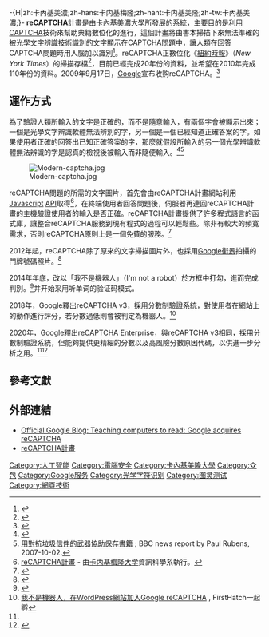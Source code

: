 {{Expand language|en|page=reCAPTCHA}}
{{更新|time=2022-04-24T03:53:27+00:00}}
{{noteTA|G1=IT}}
{{lowercase}}
-{H|zh:卡內基美濃;zh-hans:卡内基梅隆;zh-hant:卡内基美隆;zh-tw:卡內基美濃;}-
{{Infobox software
| name                   = reCAPTCHA
| logo                   = RecaptchaLogo.svg
| logo size              = 128px
| author                 = <!--{{plainlist|
* [[Luis_von_Ahn|Luis von Ahn]]
* Ben Maurer
* Colin McMillen
* Harshad Bhujbal
* [[Manuel_Blum|Manuel Blum]]
}} -->
| developer              = [[Google_Inc.|Google Inc.]]
| status                 = 啟用
| genre                  = 經典版：[[CAPTCHA|CAPTCHA]] <br /> 新版：[[核取方塊|核取方塊]]
| website                = {{URL|https://www.google.com/recaptcha}}<br>已經失效:{{URL|https://www.recaptcha.net}}（适用于中国大陆地区的镜像，仅能从该地址引用资源）<ref>{{cite web |url=https://developers.google.com/recaptcha/docs/faq#can-i-use-recaptcha-globally |title=Frequently Asked Questions |access-date=2021-05-04 |archive-date=2021-06-07 |archive-url=https://web.archive.org/web/20210607070811/https://developers.google.com/recaptcha/docs/faq#can-i-use-recaptcha-globally }}</ref>
| released               = {{start date and age|2007|5|27}}
}}
'''reCAPTCHA'''計畫是由[[卡內基梅隆大學|卡內基美濃大學]]所發展的系統，主要目的是利用[[CAPTCHA|CAPTCHA]]技術來幫助典籍數位化的進行，這個計畫將由書本掃描下來無法準確的被[[OCR|光學文字辨識技術]]識別的文字顯示在CAPTCHA問題中，讓人類在回答CAPTCHA問題時用人腦加以識別<ref>{{Cite web |url=http://www.cs.cmu.edu/~biglou/reCAPTCHA_Science.pdf |title=reCAPTCHA: Human-Based Character Recognition via Web Security Measures |accessdate=2009-08-23 |archive-date=2009-05-07 |archive-url=https://web.archive.org/web/20090507205433/http://www.cs.cmu.edu/~biglou/reCAPTCHA_Science.pdf |dead-url=no }}</ref>。reCAPTCHA正數位化《[[紐約時報|紐約時報]]》（''New York Times''）的掃描存檔<ref>{{cite web
|url=http://recaptcha.net/learnmore.html
|title=What is reCAPTCHA
|website=recaptcha.net
|archive-url=https://wayback.archive-it.org/all/20100731041341/http://recaptcha.net/learnmore.html 
|archive-date=2010-07-31
}}</ref>，目前已經完成20年份的資料，並希望在2010年完成110年份的資料。2009年9月17日，[[Google|Google]]宣布收购reCAPTCHA。<ref>{{cite web|url=https://googleblog.blogspot.com/2009/09/teaching-computers-to-read-google.html|title=Teaching computers to read: Google acquires reCAPTCHA|publisher=|accessdate=2017-02-23|archive-date=2019-08-31|archive-url=https://web.archive.org/web/20190831195346/https://googleblog.blogspot.com/2009/09/teaching-computers-to-read-google.html|dead-url=no}}</ref>

== 運作方式 ==
為了驗證人類所輸入的文字是正確的，而不是隨意輸入，有兩個字會被顯示出來；一個是光學文字辨識軟體無法辨別的字，另一個是一個已經知道正確答案的字。如果使用者正確的回答出已知正確答案的字，那麼就假設所輸入的另一個光學辨識軟體無法辨識的字是認真的檢視後被輸入而非隨便輸入。<ref>{{cite web |url=http://www.cmu.edu/news/archive/2007/May/may24_recaptcha.shtml |title=5月24日：卡内基梅隆的計畫加快典籍-{zh-hans:数字化;zh-hant:數位化;zh-tw:數位化}- - 卡内基梅隆大學 (英文) |accessdate=2007-06-23 |format= |work=}}</ref><ref>[http://news.bbc.co.uk/2/hi/technology/7023627.stm 用對抗垃圾信件的武器協助保存書籍] {{WebCite|url=https://www.webcitation.org/6Hulu0PqD?url=http://news.bbc.co.uk/2/hi/technology/7023627.stm |date=20130706174620 |dateformat=iso }}; BBC news report by Paul Rubens, 2007-10-02.</ref>

[[File:Modern-captcha.jpg|thumb]]

reCAPTCHA問題的所需的文字圖片，首先會由reCAPTCHA計畫網站利用[[Javascript|Javascript]] [[API|API]]取得<ref>[http://recaptcha.net/ reCAPTCHA計畫] {{Webarchive|url=https://swap.stanford.edu/20090518170630/http://recaptcha.net/ |date=2009-05-18 }} - 由[[卡内基梅隆大学|卡内基梅隆大学]]資訊科學系執行。</ref>，在終端使用者回答問題後，伺服器再連回reCAPTCHA計畫的主機驗證使用者的輸入是否正確。reCAPTCHA計畫提供了許多程式語言的函式庫，讓整合reCAPTCHA服務到現有程式的過程可以輕鬆些。除非有較大的頻寬需求，否則reCAPTCHA原則上是一個免費的服務。<ref>{{cite web |url=http://recaptcha.net/faq.html |title=reCAPTCHA FAQ |accessdate=2007-10-29 |deadurl=yes |archiveurl=https://web.archive.org/web/20100629174402/http://www.google.com/recaptcha/faq |archivedate=2010-06-29 }}</ref>

2012年起，reCAPTCHA除了原來的文字掃描圖片外，也採用[[Google街景|Google街景]]拍攝的門牌號碼照片。<ref>{{cite web |author=March 29th, 2012 |url=http://techcrunch.com/2012/03/29/google-now-using-recaptcha-to-decode-street-view-addresses/ |title=Google Now Using ReCAPTCHA To Decode Street View Addresses |publisher=TechCrunch |date=2012-03-29 |accessdate=2013-07-10 |archive-date=2012-08-18 |archive-url=https://www.webcitation.org/6A0TGYan3?url=http://techcrunch.com/2012/03/29/google-now-using-recaptcha-to-decode-street-view-addresses/ |dead-url=no }}</ref>

2014年年底，改以「我不是機器人」（I'm not a robot）於方框中打勾，進而完成判別。<ref>{{cite web
|url=https://www.ithome.com.tw/news/92757
|title=Google釋出新版reCAPTCHA機制，只要點「我不是機器人」！  
|author=林妍溱
|date=2014-12-04
|website=iThome臺灣
|archive-url=https://web.archive.org/web/20181123202347/https://www.ithome.com.tw/news/92757
|archive-date=2018-11-23
}}</ref>并开始采用听单词的验证码模式。

2018年，Google釋出reCAPTCHA v3，採用分數制驗證系統，對使用者在網站上的動作進行評分，若分數過低則會被判定為機器人。<ref name=first-hatch>[https://www.first-hatch.com/blog/add-google-recaptcha-to-wordpress-website 我不是機器人，在WordPress網站加入Google reCAPTCHA] {{Wayback|url=https://www.first-hatch.com/blog/add-google-recaptcha-to-wordpress-website |date=20210616203910 }}, FirstHatch一起孵</ref>

2020年，Google釋出reCAPTCHA Enterprise，與reCAPTCHA v3相同，採用分數制驗證系統，但能夠提供更精細的分數以及高風險分數原因代碼，以供進一步分析之用。<ref name=first-hatch/><ref>{{Cite web |url=https://cloud.google.com/recaptcha-enterprise |title=reCAPTCHA Enterprise |access-date=2020-10-03 |archive-date=2022-04-16 |archive-url=https://web.archive.org/web/20220416204725/https://cloud.google.com/recaptcha-enterprise }}</ref>

== 參考文獻 ==
{{reflist}}

== 外部連結 ==
*[http://googleblog.blogspot.com/2009/09/teaching-computers-to-read-google.html Official Google Blog: Teaching computers to read: Google acquires reCAPTCHA]{{Wayback|url=http://googleblog.blogspot.com/2009/09/teaching-computers-to-read-google.html |date=20150907011801 }}
*[https://www.google.com/recaptcha reCAPTCHA計畫]{{Wayback|url=https://www.google.com/recaptcha |date=20200619191856 }}

[[Category:人工智能|Category:人工智能]]
[[Category:電腦安全|Category:電腦安全]]
[[Category:卡內基美隆大學|Category:卡內基美隆大學]]
[[Category:众包|Category:众包]]
[[Category:Google服务|Category:Google服务]]
[[Category:光学字符识别|Category:光学字符识别]]
[[Category:图灵测试|Category:图灵测试]]
[[Category:網頁技術|Category:網頁技術]]